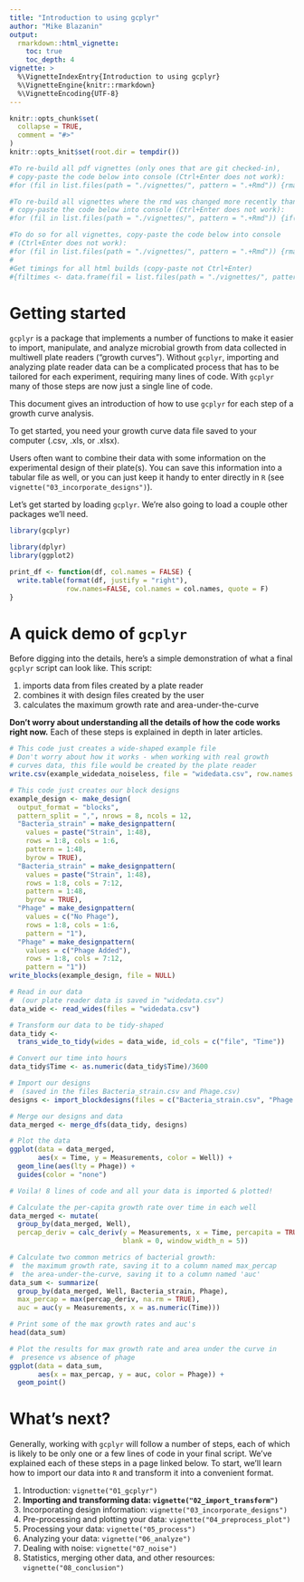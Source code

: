 ```yaml
---
title: "Introduction to using gcplyr"
author: "Mike Blazanin"
output: 
  rmarkdown::html_vignette:
    toc: true
    toc_depth: 4
vignette: >
  %\VignetteIndexEntry{Introduction to using gcplyr}
  %\VignetteEngine{knitr::rmarkdown}
  %\VignetteEncoding{UTF-8}
---
```


```r
knitr::opts_chunk$set(
  collapse = TRUE,
  comment = "#>"
)
knitr::opts_knit$set(root.dir = tempdir())

#To re-build all pdf vignettes (only ones that are git checked-in), 
# copy-paste the code below into console (Ctrl+Enter does not work):
#for (fil in list.files(path = "./vignettes/", pattern = ".+Rmd")) {rmarkdown::render(paste0("./vignettes/", fil), rmarkdown::pdf_document(toc = TRUE, toc_depth = 4))}

#To re-build all vignettes where the rmd was changed more recently than the pdf
# copy-paste the code below into console (Ctrl+Enter does not work):
#for (fil in list.files(path = "./vignettes/", pattern = ".+Rmd")) {if(file.info(paste0("./vignettes/", fil))$mtime > file.info(paste0("./vignettes/", sub(x = fil, "\\.Rmd", ".pdf")))$mtime) {rmarkdown::render(paste0("./vignettes/", fil), rmarkdown::pdf_document(toc = TRUE, toc_depth = 4))}}

#To do so for all vignettes, copy-paste the code below into console
# (Ctrl+Enter does not work):
#for (fil in list.files(path = "./vignettes/", pattern = ".+Rmd")) {rmarkdown::render(paste0("./vignettes/", fil), rmarkdown::html_vignette(toc = TRUE, toc_dept = 4)); rmarkdown::render(paste0("./vignettes/", fil), rmarkdown::pdf_document(toc = TRUE, toc_depth = 4)); rmarkdown::render(paste0("./vignettes/", fil), rmarkdown::word_document(toc = TRUE, toc_dept = 4))}
#
#Get timings for all html builds (copy-paste not Ctrl+Enter)
#{filtimes <- data.frame(fil = list.files(path = "./vignettes/", pattern = ".+Rmd")); filtimes$times <- NA; for (filindex in 1:nrow(filtimes)) {fil <- filtimes$fil[filindex]; start <- Sys.time(); rmarkdown::render(paste0("./vignettes/", fil), rmarkdown::html_vignette(toc = TRUE, toc_dept = 4)); filtimes$times[filindex] <- difftime(Sys.time(), start, units = "mins")}; print(filtimes)}
```

# Getting started
`gcplyr` is a package that implements a number of functions to make it easier to import, manipulate, and analyze microbial growth from data collected in multiwell plate readers ("growth curves"). Without `gcplyr`, importing and analyzing plate reader data can be a complicated process that has to be tailored for each experiment, requiring many lines of code. With `gcplyr` many of those steps are now just a single line of code.

This document gives an introduction of how to use `gcplyr` for each step of a growth curve analysis.

To get started, you need your growth curve data file saved to your computer (.csv, .xls, or .xlsx).

Users often want to combine their data with some information on the experimental design of their plate(s). You can save this information into a tabular file as well, or you can just keep it handy to enter directly in `R` (see `vignette("03_incorporate_designs")`).

Let's get started by loading `gcplyr`. We're also going to load a couple other packages we'll need.

```r
library(gcplyr)

library(dplyr)
library(ggplot2)
```

```r
print_df <- function(df, col.names = FALSE) {
  write.table(format(df, justify = "right"),
              row.names=FALSE, col.names = col.names, quote = F)
}
```

# A quick demo of `gcplyr`
Before digging into the details, here's a simple demonstration of what a final `gcplyr` script can look like. This script:

1. imports data from files created by a plate reader
2. combines it with design files created by the user
3. calculates the maximum growth rate and area-under-the-curve

**Don't worry about understanding all the details of how the code works right now.** Each of these steps is explained in depth in later articles.

```r
# This code just creates a wide-shaped example file
# Don't worry about how it works - when working with real growth
# curves data, this file would be created by the plate reader
write.csv(example_widedata_noiseless, file = "widedata.csv", row.names = FALSE)

# This code just creates our block designs
example_design <- make_design(
  output_format = "blocks",
  pattern_split = ",", nrows = 8, ncols = 12,
  "Bacteria_strain" = make_designpattern(
    values = paste("Strain", 1:48),
    rows = 1:8, cols = 1:6,
    pattern = 1:48,
    byrow = TRUE),
  "Bacteria_strain" = make_designpattern(
    values = paste("Strain", 1:48),
    rows = 1:8, cols = 7:12,
    pattern = 1:48,
    byrow = TRUE),
  "Phage" = make_designpattern(
    values = c("No Phage"),
    rows = 1:8, cols = 1:6,
    pattern = "1"),
  "Phage" = make_designpattern(
    values = c("Phage Added"),
    rows = 1:8, cols = 7:12,
    pattern = "1"))
write_blocks(example_design, file = NULL)
```

```r
# Read in our data
#  (our plate reader data is saved in "widedata.csv")
data_wide <- read_wides(files = "widedata.csv")

# Transform our data to be tidy-shaped
data_tidy <- 
  trans_wide_to_tidy(wides = data_wide, id_cols = c("file", "Time"))

# Convert our time into hours
data_tidy$Time <- as.numeric(data_tidy$Time)/3600

# Import our designs
#  (saved in the files Bacteria_strain.csv and Phage.csv)
designs <- import_blockdesigns(files = c("Bacteria_strain.csv", "Phage.csv"))

# Merge our designs and data
data_merged <- merge_dfs(data_tidy, designs)

# Plot the data
ggplot(data = data_merged,
       aes(x = Time, y = Measurements, color = Well)) +
  geom_line(aes(lty = Phage)) + 
  guides(color = "none")

# Voila! 8 lines of code and all your data is imported & plotted!

# Calculate the per-capita growth rate over time in each well
data_merged <- mutate(
  group_by(data_merged, Well),
  percap_deriv = calc_deriv(y = Measurements, x = Time, percapita = TRUE, 
                            blank = 0, window_width_n = 5))

# Calculate two common metrics of bacterial growth:
#  the maximum growth rate, saving it to a column named max_percap
#  the area-under-the-curve, saving it to a column named 'auc'
data_sum <- summarize(
  group_by(data_merged, Well, Bacteria_strain, Phage),
  max_percap = max(percap_deriv, na.rm = TRUE),
  auc = auc(y = Measurements, x = as.numeric(Time)))

# Print some of the max growth rates and auc's
head(data_sum)

# Plot the results for max growth rate and area under the curve in 
#  presence vs absence of phage
ggplot(data = data_sum,
       aes(x = max_percap, y = auc, color = Phage)) +
  geom_point()
```

# What's next?

Generally, working with `gcplyr` will follow a number of steps, each of which is likely to be only one or a few lines of code in your final script. We've explained each of these steps in a page linked below. To start, we'll learn how to import our data into `R` and transform it into a convenient format.

1. Introduction: `vignette("01_gcplyr")`
2. **Importing and transforming data: `vignette("02_import_transform")`**
3. Incorporating design information: `vignette("03_incorporate_designs")`
4. Pre-processing and plotting your data: `vignette("04_preprocess_plot")`
5. Processing your data: `vignette("05_process")`
6. Analyzing your data: `vignette("06_analyze")`
7. Dealing with noise: `vignette("07_noise")`
8. Statistics, merging other data, and other resources: `vignette("08_conclusion")`
